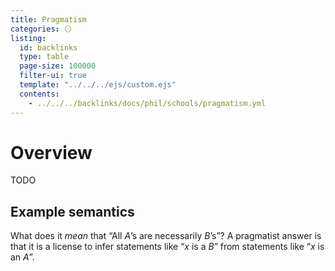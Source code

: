 ```yaml
---
title: Pragmatism
categories: ⚪
listing:
  id: backlinks
  type: table
  page-size: 100000
  filter-ui: true
  template: "../../../ejs/custom.ejs"
  contents:
    - ../../../backlinks/docs/phil/schools/pragmatism.yml
---
```


# Overview 
TODO 

## Example semantics
What does it *mean* that "All $A$'s are necessarily $B$'s"? A pragmatist answer 
is that it is a license to infer statements like "$x$ is a $B$" from statements 
like "$x$ is an $A$".

